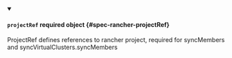 


<details className="config-field" data-expandable="true" open>
<summary>

#### `projectRef` <span className="config-field-required" data-required="false">required</span> <span className="config-field-type">object</span> <span className="config-field-default"></span> <span className="config-field-enum"></span> {#spec-rancher-projectRef}

ProjectRef defines references to rancher project, required for syncMembers and syncVirtualClusters.syncMembers

</summary>

<PartialProjectRefreference />


</details>
